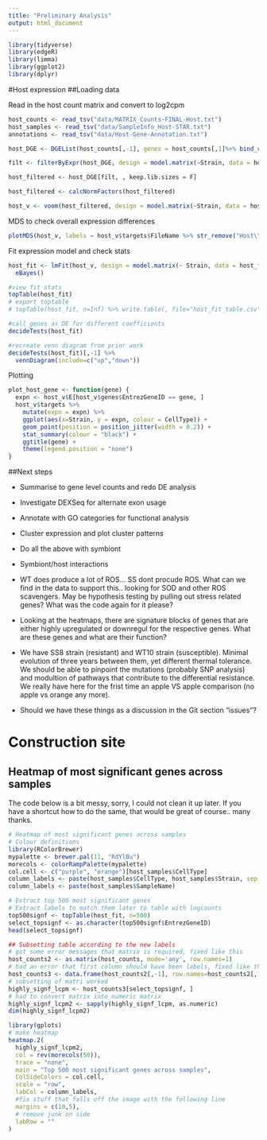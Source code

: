 ```yaml
---
title: "Preliminary Analysis"
output: html_document
---
```


```r
library(tidyverse)
library(edgeR)
library(limma)
library(ggplot2)
library(dplyr)
```

#Host expression
##Loading data

Read in the host count matrix and convert to log2cpm
``` r
host_counts <- read_tsv("data/MATRIX_Counts-FINAL-Host.txt")
host_samples <- read_tsv("data/SampleInfo_Host-STAR.txt")
annotations <- read_tsv("data/Host-Gene-Annotation.txt")

host_DGE <- DGEList(host_counts[,-1], genes = host_counts[,1]%>% bind_cols(annotations), samples = host_samples )

filt <- filterByExpr(host_DGE, design = model.matrix(~Strain, data = host_DGE$samples), min.count = 40)

host_filtered <- host_DGE[filt, , keep.lib.sizes = F]

host_filtered <- calcNormFactors(host_filtered)

host_v <- voom(host_filtered, design = model.matrix(~Strain, data = host_filtered$samples), plot = F)
```

MDS to check overall expression differences
```r
plotMDS(host_v, labels = host_v$targets$FileName %>% str_remove("Host\\."), col = factor( host_v$targets$FileName %>% str_replace("Host\\.(.*?)\\..*", "\\1")) %>% as.integer())
```

Fit expression model and check stats
```r
host_fit <- lmFit(host_v, design = model.matrix(~ Strain, data = host_filtered$samples)) %>% 
  eBayes()

#view fit stats
topTable(host_fit)
# export toptable 
# topTable(host_fit, n=Inf) %>% write.table(, file="host_fit_table.csv", sep="\t")

#call genes as DE for different coefficients
decideTests(host_fit)

#recreate venn diagram from prior work
decideTests(host_fit)[,-1] %>% 
  vennDiagram(include=c("up","down"))
```

Plotting 
```r
plot_host_gene <- function(gene) {
  expn <- host_v$E[host_v$genes$EntrezGeneID == gene, ]
  host_v$targets %>% 
    mutate(expn = expn) %>% 
    ggplot(aes(x=Strain, y = expn, colour = CellType)) + 
    geom_point(position = position_jitter(width = 0.2)) +
    stat_summary(colour = "black") +
    ggtitle(gene) +
    theme(legend.position = "none")
}
```

##Next steps

* Summarise to gene level counts and redo DE analysis
* Investigate DEXSeq for alternate exon usage
* Annotate with GO categories for functional analysis
* Cluster expression and plot cluster patterns

* Do all the above with symbiont
* Symbiont/host interactions
* WT does produce a lot of ROS... SS dont procude ROS. What can we find in the data to support this.. looking for SOD and other ROS scavengers. May be hypothesis testing by pulling out stress related genes? What was the code again for it please?
* Looking at the heatmaps, there are signature blocks of genes that are either highly upregulated or downregul for the respective genes. What are these genes and what are their function?
* We have SS8 strain (resistant) and WT10 strain (susceptible). Minimal evolution of three years between them, yet different thermal tolerance. We should be able to pinpoint the mutations (probably SNP analysis) and modultion of pathways that contribute to the differential resistance. We really have here for the frist time an apple VS apple comparison (no apple vs orange any more).
* Should we have these things as a discussion in the Git section "issues"?




# Construction site
## Heatmap of most significant genes across samples
The code below is a bit messy, sorry, I could not clean it up later. If you have a shortcut how to do the same, that would be great of course.. many thanks.
```r
# Heatmap of most significant genes across samples
# Colour definitions
library(RColorBrewer)
mypalette <- brewer.pal(11, "RdYlBu")
morecols <- colorRampPalette(mypalette)
col.cell <- c("purple", "orange")[host_samples$CellType]
column_labels <- paste(host_samples$CellType, host_samples$Strain, sep = ".")
column_labels <- paste(host_samples$SampleName)

# Extract top 500 most significant genes
# Extract labels to match them later to table with logcounts
top500signf <- topTable(host_fit, n=500)
select_topsignf <- as.character(top500signf$EntrezGeneID)
head(select_topsignf)

## Subsetting table according to the new labels
# got some error messages that matrix is required, fixed like this
host_counts2 <- as.matrix(host_counts, mode='any', row.names=1)
# had an error that first column should have been labels, fixed like this
host_counts3 <- data.frame(host_counts2[,-1], row.names=host_counts2[,1])
# subsetting of matri worked
highly_signf_lcpm <- host_counts3[select_topsignf, ]
# had to convert matrix into numeric matrix
highly_signf_lcpm2 <- sapply(highly_signf_lcpm, as.numeric)
dim(highly_signf_lcpm2)

library(gplots)
# make heatmap
heatmap.2(
  highly_signf_lcpm2,
  col = rev(morecols(50)),
  trace = "none",
  main = "Top 500 most significant genes across samples",
  ColSideColors = col.cell,
  scale = "row",
  labCol = column_labels,
  #fix stuff that falls off the image with the following line
  margins = c(10,5),
  # remove junk on side
  labRow = ""
)

```


